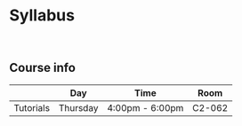 # Syllabus

<br>

## Course info

|            | Day       | Time              | Room   |
|----------- |-----------|-------------------|--------|
| Tutorials  | Thursday  | 4:00pm - 6:00pm   | C2-062 |
